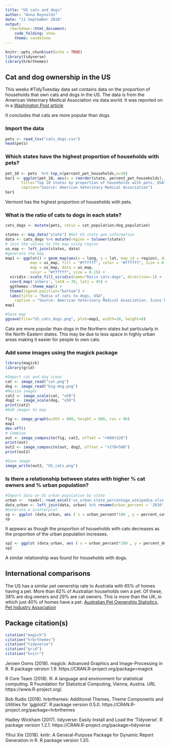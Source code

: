 ---
title: "US cats and dogs"
author: "Anna Reynolds"
date: "11 September 2018"
output: 
  rmarkdown::html_document:
    code_folding: show
    theme: sandstone
---

```{r setup, include=FALSE}
knitr::opts_chunk$set(echo = TRUE)
library(tidyverse)
library(hrbrthemes)
```

## Cat and dog ownership in the US

This weeks #TidyTuesday data set contains data on the proportion of households that own cats and dogs in the US. The data is from the American Veterinary Medical Association via data.world. It was reported on in a [Washington Post article](https://www.washingtonpost.com/news/wonk/wp/2014/07/28/where-cats-are-more-popular-than-dogs-in-the-u-s-and-all-over-the-world/?noredirect=on&utm_term=.e27b64bffdee){target="_blank"}

It concludes that cats are more popular than dogs.

### Import the data
```{r import data, warning=FALSE, message=FALSE}
pets <- read_tsv("cats_dogs.csv")
head(pets)
```

### Which states have the highest proportion of households with pets?

```{r pet bar, fig.width=10}
pet_10 <- pets  %>% top_n(percent_pet_households,n=10)
bar1 <- ggplot(pet_10, aes(x = reorder(state, percent_pet_households), y = percent_pet_households))+ geom_bar(stat = "identity") + coord_flip() + theme_ipsum_rc() + labs(x=" ", y="Percent",
       title="Top 10 states by proportion of households with pets, USA",
       caption="Source: American Veterinary Medical Association")
bar1
```

Vermont has the highest proportion of households with pets.

### What is the ratio of cats to dogs in each state?
```{r choropleth map, warning=FALSE, message=FALSE}
cats_dogs <- mutate(pets, ratio = cat_population/dog_population)

states <- map_data("state") #Get US state geo information
data <- cats_dogs %>% mutate(region = tolower(state))
# Join the values to the map using region
us_map <- left_join(states, data)
#generate the map
map1 <- ggplot() + geom_map(aes(x = long, y = lat, map_id = region), data = us_map,
           map = us_map, fill = "#ffffff", color = "#ffffff", size = 0.15) + geom_map(aes(fill = ratio, map_id = region),
           map = us_map, data = us_map,
           color = "#ffffff", size = 0.15) +
  viridis::scale_fill_viridis(name="Ratio cats:dogs", direction=-1) +
  coord_map('albers', lat0 = 39, lat1 = 45) +
  ggthemes::theme_map() +
  theme(legend.position="bottom") +
  labs(title = "Ratio of cats to dogs, USA",
    caption = "Source: American Veterinary Medical Association. Icons by Adioma") + annotate("text", x = -75.85, y = 49.325, label = "Cats outnumber dogs", size=3, colour="gray30")
map1
```

```{r, echo=FALSE}
#Save map
ggsave(file="US_cats_dogs.png", plot=map1, width=10, height=8)
```

Cats are more popular than dogs in the Northern states but particularly in the North-Eastern states. This may be due to less space in highly urban areas making it easier for people to own cats.

### Add some images using the magick package
```{r choropleth map2, warning=FALSE, message=FALSE}
library(magick)
library(grid)

#Import cat and dog icons
cat <- image_read("cat.png")
dog <- image_read("big-dog.png")
#Resize images
cat2 <- image_scale(cat, "x50")
dog2 <- image_scale(dog, "x50")
print(cat2)
#Add images to map

fig <- image_graph(width = 800, height = 800, res = 96)
map1
dev.off()
# Combine
out <- image_composite(fig, cat2, offset = "+680+220")
print(out)
out2 <- image_composite(out, dog2, offset = "+270+500")
print(out2)

#Save image
image_write(out2, "US_cats.png")
```

### Is there a relationship between states with higher % cat owners and % urban population?
```{r cat urban, warning=FALSE ,message=FALSE}
#Import data on US urban population by state
urban <-  readxl::read_excel('us_urban_state_percentage_wikipedia.xlsx') %>% rename(state = 'State/Territory')
data_urban <- left_join(data, urban) %>% rename(urban_percent = '2010')
#Generate a scatterplot 
sp <- ggplot (data_urban, aes ( x = urban_percent*100 , y = percent_cat_owners, label=state)) + geom_point (size = 1.5, color = "purple") + theme_minimal() + geom_smooth() + labs(x="Urban population (%)", y="Cat owners (%)", title="Cat owners vs urban population, US state", caption="Data sources: American Veterinary Medical Association; census.gov")
sp
```

It appears as though the proportion of households with cats decreases as the proportion of the urban population increases.

```{r dog urban, warning=FALSE ,message=FALSE}
sp2 <- ggplot (data_urban, aes ( x = urban_percent*100 , y = percent_dog_owners, label=state)) + geom_point (size = 1.5, color = "dark green") + theme_minimal() + geom_smooth() + labs(x="Urban population (%)", y="Dog owners (%)", title="Dog owners vs urban population, US state", caption="Data sources: American Veterinary Medical Association; census.gov")
sp2
```

A similar relationship was found for households with dogs.

## International comparisons
The US has a similar pet ownership rate to Australia with 65% of homes having a pet. More than 62% of Australian households own a pet. Of these, 38% are dog owners and 29% are cat owners. This is more than the UK, in which just 40% of homes have a pet.
[Australian Pet Ownership Statistics, Pet Industry Association](https://piaa.net.au/australian-pet-ownership-statistics/){target="_blank"}

## Package citation(s)
```{r citation, echo=FALSE, eval=FALSE}
citation("magick")
citation("hrbrthemes")
citation("tidyverse")
citation("grid")
citation("knitr")
```
  Jeroen Ooms (2018). magick: Advanced Graphics and Image-Processing in
  R. R package version 1.9. https://CRAN.R-project.org/package=magick
  
  R Core Team (2018). R: A language and environment for statistical
  computing. R Foundation for Statistical Computing, Vienna, Austria.
  URL https://www.R-project.org/.
  
  Bob Rudis (2018). hrbrthemes: Additional Themes, Theme Components and
  Utilities for 'ggplot2'. R package version 0.5.0.
  https://CRAN.R-project.org/package=hrbrthemes
  
  Hadley Wickham (2017). tidyverse: Easily Install and Load the
  'Tidyverse'. R package version 1.2.1.
  https://CRAN.R-project.org/package=tidyverse
  
  Yihui Xie (2018). knitr: A General-Purpose Package for Dynamic Report
  Generation in R. R package version 1.20.